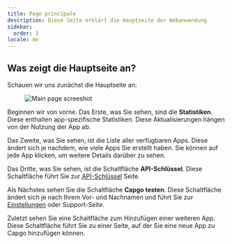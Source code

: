 ```yaml
---
title: Page principale
description: Diese Seite erklärt die Hauptseite der Webanwendung
sidebar:
  order: 2
locale: de
---
```


## Was zeigt die Hauptseite an?

Schauen wir uns zunächst die Hauptseite an:
<figure><img src="/main-page.webp" alt="Main page screeshot" /><figcaption></figcaption></figure>

Beginnen wir von vorne. Das Erste, was Sie sehen, sind die **Statistiken**. Diese enthalten app-spezifische Statistiken. Diese Aktualisierungen hängen von der Nutzung der App ab.

Das Zweite, was Sie sehen, ist die Liste aller verfügbaren Apps. Diese ändert sich je nachdem, wie viele Apps Sie erstellt haben. Sie können auf jede App klicken, um weitere Details darüber zu sehen.

Das Dritte, was Sie sehen, ist die Schaltfläche **API-Schlüssel**. Diese Schaltfläche führt Sie zur [API-Schlüssel](/docs/webapp/api-keys/) Seite.

Als Nächstes sehen Sie die Schaltfläche **Capgo testen**. Diese Schaltfläche ändert sich je nach Ihrem Vor- und Nachnamen und führt Sie zur [Einstellungen](/docs/webapp/settings/) oder Support-Seite.

Zuletzt sehen Sie eine Schaltfläche zum Hinzufügen einer weiteren App. Diese Schaltfläche führt Sie zu einer Seite, auf der Sie eine neue App zu Capgo hinzufügen können.